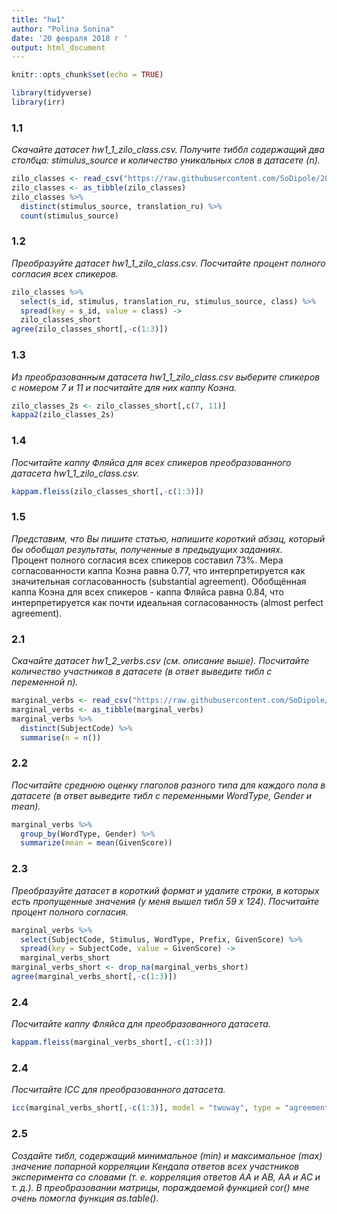 ```yaml
---
title: "hw1"
author: "Polina Sonina"
date: '20 февраля 2018 г '
output: html_document
---
```


```r
knitr::opts_chunk$set(echo = TRUE)

library(tidyverse)
library(irr)
```

### 1.1
_Скачайте датасет hw1_1_zilo_class.csv. Получите тиббл содержащий два столбца: stimulus_source и количество уникальных слов в датасете (n)._
```r
zilo_classes <- read_csv("https://raw.githubusercontent.com/SoDipole/2018_hse_data_analysis/master/hw1_agreement/hw1_1_zilo_class.csv")
zilo_classes <- as_tibble(zilo_classes)
zilo_classes %>%
  distinct(stimulus_source, translation_ru) %>% 
  count(stimulus_source)
```

### 1.2
_Преобразуйте датасет hw1_1_zilo_class.csv. Посчитайте процент полного согласия всех спикеров._
```r
zilo_classes %>% 
  select(s_id, stimulus, translation_ru, stimulus_source, class) %>% 
  spread(key = s_id, value = class) ->
  zilo_classes_short
agree(zilo_classes_short[,-c(1:3)])
```

### 1.3
_Из преобразованным датасета hw1_1_zilo_class.csv выберите спикеров с номером 7 и 11 и посчитайте для них каппу Коэна._
```r
zilo_classes_2s <- zilo_classes_short[,c(7, 11)]
kappa2(zilo_classes_2s)
```

### 1.4
_Посчитайте каппу Фляйса для всех спикеров преобразованного датасета hw1_1_zilo_class.csv._
```r
kappam.fleiss(zilo_classes_short[,-c(1:3)])
```

### 1.5
_Представим, что Вы пишите статью, напишите короткий абзац, который бы обобщал результаты, полученные в предыдущих заданиях._ 
<br>Процент полного согласия всех спикеров составил 73%. Мера согласованности каппа Коэна равна 0.77, что интерпретируется как значительная согласованность (substantial agreement). Обобщённая каппа Коэна для всех спикеров - каппа Фляйса равна 0.84, что интерпретируется как почти идеальная согласованность (almost perfect agreement).

### 2.1
_Скачайте датасет hw1_2_verbs.csv (см. описание выше). Посчитайте количество участников в датасете (в ответ выведите тибл с переменной n)._
```r
marginal_verbs <- read_csv("https://raw.githubusercontent.com/SoDipole/2018_hse_data_analysis/master/hw1_agreement/hw1_2_verbs.csv")
marginal_verbs <- as_tibble(marginal_verbs)
marginal_verbs %>%
  distinct(SubjectCode) %>% 
  summarise(n = n())
```

### 2.2
_Посчитайте среднюю оценку глаголов разного типа для каждого пола в датасете (в ответ выведите тибл с переменными WordType, Gender и mean)._
``` r
marginal_verbs %>%
  group_by(WordType, Gender) %>% 
  summarize(mean = mean(GivenScore))
```

### 2.3
_Преобразуйте датасет в короткий формат и удалите строки, в которых есть пропущенные значения (у меня вышел тибл 59 x 124). Посчитайте процент полного согласия._
``` r
marginal_verbs %>% 
  select(SubjectCode, Stimulus, WordType, Prefix, GivenScore) %>% 
  spread(key = SubjectCode, value = GivenScore) ->
  marginal_verbs_short
marginal_verbs_short <- drop_na(marginal_verbs_short)
agree(marginal_verbs_short[,-c(1:3)])
```

### 2.4
_Посчитайте каппу Фляйса для преобразованного датасета._
``` r
kappam.fleiss(marginal_verbs_short[,-c(1:3)])
```

### 2.4
_Посчитайте ICC для преобразованного датасета._
``` r
icc(marginal_verbs_short[,-c(1:3)], model = "twoway", type = "agreement")
```

### 2.5
_Создайте тибл, содержащий минимальное (min) и максимальное (max) значение попарной корреляции Кендала ответов всех участников эксперимента со словами (т. е. корреляция ответов АА и AB, AA и AC и т. д.). В преобразовании матрицы, пораждаемой функцией cor() мне очень помогла функция as.table()._
``` r

```








